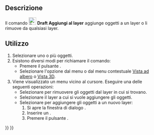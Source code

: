 <languages/>

{{Docnav/it
|[[Draft_SelectGroup/it|Seleziona gruppo]]
|[[Draft_AddToGroup/it|Sposta nel gruppo]]
|[[Draft_Workbench/it|Draft]]
|IconL=Draft_SelectGroup.svg
|IconR=Draft_AddToGroup.svg
|IconC=Workbench_Draft.svg
}}

{{GuiCommand/it
|Name=Draft AddToLayer
|Name/it=Draft Aggiungi al layer
|MenuLocation=Utilità → Aggiungi al layer...
|Workbenches=[[Draft_Workbench/it|Draft]]
|Version=1.1
|SeeAlso=[[Draft_LayerManager/it|Draft Gestore dei layer]]
}}

<span id="Description"></span>
==Descrizione==

Il comando [[Image:Draft_AddToLayer.svg|24px]] '''Draft Aggiungi al layer''' aggiunge oggetti a un layer o li rimuove da qualsiasi layer. {{Version/it|1.1}}

<span id="Usage"></span>
==Utilizzo==

# Selezionare uno o più oggetti.
# Esistono diversi modi per richiamare il comando:
#* Premere il pulsante {{Button|[[Image:Draft_AddToLayer.svg|16px]] [[Draft_AddToLayer/it|Aggiungi al layer...]]}}.
#* Selezionare l'opzione {{MenuCommand|Utilità → [[Image:Draft_AddToLayer.svg|16px]] Aggiungi al layer...}} dal menu o dal menu contestuale [[Tree_view/it|Vista ad albero]] o [[3D_view/it|Vista 3D]].
# Viene visualizzato un menu vicino al cursore. Eseguire una delle seguenti operazioni:
#* Selezionare {{MenuCommand|[[Image:List-remove.svg|16px]] Rimuovi dal layer}} per rimuovere gli oggetti dal layer in cui si trovano.
#* Selezionare il layer a cui si vuole aggiungere gli oggetti.
#* Selezionare {{MenuCommand|[[Image:List-add.svg|16px]] Aggiungi a nuovo layer...}} per aggiungere gli oggetti a un nuovo layer:
#*# Si apre la finestra di dialogo {{MenuCommand|Crea nuovo layer}}.
#*# Inserire un {{MenuCommand|Nome layer}}.
#*# Premere il pulsante {{Button|OK}}.


{{Docnav/it
|[[Draft_SelectGroup/it|Seleziona gruppo]]
|[[Draft_AddToGroup/it|Sposta nel gruppo]]
|[[Draft_Workbench/it|Draft]]
|IconL=Draft_SelectGroup.svg
|IconR=Draft_AddToGroup.svg
|IconC=Workbench_Draft.svg
}}

{{Draft Tools navi{{#translation:}}}}
{{Userdocnavi{{#translation:}}}}